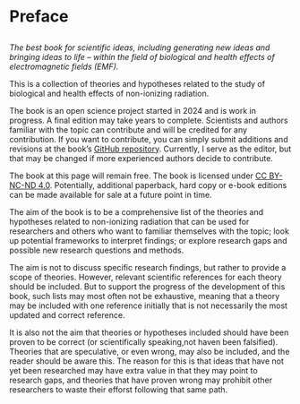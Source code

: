 # Preface {.unnumbered}

::: {.callout-tip icon=false}
##
*The best book for scientific ideas, including generating new ideas and bringing ideas to life – within the field of biological and health effects of electromagnetic fields (EMF).*
:::

This is a collection of theories and hypotheses related to the study of biological and health effects of non-ionizing radiation.

The book is an open science project started in 2024 and is work in progress. A final edition may take years to complete. Scientists and authors familiar with the topic can contribute and will be credited for any contribution. If you want to contribute, you can simply submit additions and revisions at the book's [GitHub repository](https://github.com/cortexR/emf-research-book/). Currently, I serve as the editor, but that may be changed if more experienced authors decide to contribute.

The book at this page will remain free. The book is licensed under [CC BY-NC-ND 4.0](https://creativecommons.org/licenses/by-nc-nd/4.0/deed.en). Potentially, 
additional paperback, hard copy or e-book editions can be made available for 
sale at a future point in time.

The aim of the book is to be a comprehensive list of the theories and hypotheses related to non-ionizing radiation that can be used for researchers and others who want to familiar themselves with the topic; look up potential frameworks to interpret findings; or explore research gaps and possible new research questions and methods.

The aim is not to discuss specific research findings, but rather to provide a scope
of theories. However, relevant scientific references for each theory should be included. 
But to support the progress of the development of this book, such lists may most often not be exhaustive, meaning that a theory may be included with one reference initially that is not necessarily the most updated and correct reference. 

It is also not the aim that theories or hypotheses included should have 
been proven to be correct (or scientifically speaking,not haven been falsified).
Theories that are speculative, or even wrong, may also be included, 
and the reader should be aware this. The reason for this is that ideas that have 
not yet been researched may have extra value in that they may point to 
research gaps, and theories that have proven wrong may prohibit other 
researchers to waste their efforst following that same path. 


